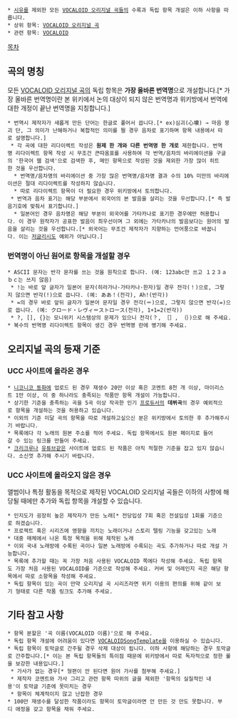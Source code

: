  * [[시유(VOCALOID)|시유]]를 제외한 모든 [[VOCALOID 오리지널 곡]]들의 수록과 독립 항목 개설은 이하 사항을 따릅니다.
 * 상위 항목: [[VOCALOID 오리지널 곡]]
 * 관련 항목: [[VOCALOID]]

[[목차]]

== 곡의 명칭 ==
모든 [[VOCALOID 오리지널 곡]]의 독립 항목은 '''가장 올바른 번역명'''으로 개설합니다.[* 가장 올바른 번역명이란 본 위키에서 논의 대상이 되지 않은 번역명과 위키방에서 번역에 대한 개정이 끝난 번역명을 지칭합니다.]

 * 번역시 제작자가 새롭게 만든 단어는 한글로 풀어서 씁니다.[* ex)심괴(心壊) → 마음 붕괴 단, 그 의미가 난해하거나 복합적인 의미를 띌 경우 음차로 표기하며 항목 내용에서 따로 설명합니다.]
  * 각 곡에 대한 리다이렉트 작성은 '''원제 한 개와 다른 번역명 한 개로''' 제한합니다. 번역명 리다이렉트 항목 작성 시 무조건 큰따옴표를 사용하여 각 번역/음차의 바리에이션을 구글의 '한국어 웹 검색'으로 검색한 후, 메인 항목으로 작성된 것을 제외한 가장 많이 히트한 것을 우선합니다.
   * 번역명/음차명의 바리에이션 중 가장 많은 번역명/음차명 결과 수의 10% 미만의 바리에이션은 절대 리다이렉트를 작성하지 않습니다.
   * 따로 리다이렉트 항목이 더 필요한 경우 위키방에서 토의합니다.
  * 번역과 음차 표기는 해당 부분에서 외국어의 본 발음을 살리는 것을 우선합니다.[* 즉 발음기호에 맞춰서 표기합니다.]
   * 일본어인 경우 음차명은 해당 부분이 외국어를 가타카나로 표기한 경우에만 허용합니다. 이 경우 원작자가 공표한 발음이 최우선이며 그 외에는 가타카나의 발음보다는 원어의 발음을 살리는 것을 우선합니다.[* 외국어는 무조건 제작자가 지향하는 언어풍으로 바꿉니다. 이는 [[저글리시]]도 예외가 아닙니다.]

=== 번역명이 아닌 원어로 항목을 개설할 경우 ===
 * ASCII 문자는 반각 문자를 쓰는 것을 원칙으로 합니다. (예: 123abc만 쓰고 １２３ａｂｃ는 쓰지 않음)
  * !는 바로 앞 글자가 일본어 문자(히라가나·가타카나·한자)일 경우 전각(！)으로, 그렇지 않으면 반각(!)으로 씁니다. (예: ああ！(전각), Ah!(반각))
  * =의 경우 바로 앞뒤 글자가 일본어 문자일 경우 전각(＝)으로, 그렇지 않으면 반각(=)으로 씁니다. (예: クロード・レヴィ＝ストロース(전각), 1+1=2(반각))
  * ?, [], {}는 모니위키 시스템상의 문제가 있으니 전각(？, ［］, ｛｝)으로 해 주세요.
 * 복수의 번역명 리다이렉트 항목이 생긴 경우 번역명 란에 병기해 주세요.

== 오리지널 곡의 등재 기준 ==
=== UCC 사이트에 올라온 경우 ===
 * [[니코니코 동화]]에 업로드 된 경우 재생수 20만 이상 혹은 코멘트 8천 개 이상, 마이리스트 1만 이상, 이 중 하나라도 충족되는 작품만 항목 개설이 가능합니다.
 * 상기한 기준을 충족하는 곡을 5곡 이상 작곡한 인기 [[프로듀서]]의 '''데뷔곡'''의 경우 예외적으로 항목을 개설하는 것을 허용하고 있습니다.
 * 이외의 기준 미달 곡의 항목을 따로 개설하고싶으신 분은 위키방에서 토의한 후 추가해주시기 바랍니다.
 * 목록에다 각 노래의 원본 주소를 적어 주세요. 독립 항목에서도 원본 페이지로 들어갈 수 있는 링크를 만들어 주세요.
 * [[크리크루]]나 [[유튜브]]같은 사이트에 업로드 된 작품은 아직 적절한 기준을 잡고 있지 않습니다. 소신껏 추가해 주시기 바랍니다.

=== UCC 사이트에 올라오지 않은 경우 === 
앨범이나 특정 활동을 목적으로 제작된 VOCALOID 오리지널 곡들은 이하의 사항에 해당될 때에만 추가와 독립 항목을 개설할 수 있습니다.
 * 인지도가 굉장히 높은 제작자가 만든 노래[* 전당입성 7회 혹은 전설입성 1회를 기준으로 하겠습니다.
 * 프로젝트 혹은 시리즈에 영향을 끼치는 노래이거나 스토리 텔링 기능을 갖고있는 노래
 * 대중 매체에서 나온 특정 목적을 위해 제작된 노래
 * 이외 국내 노래방에 수록된 곡이나 일본 노래방에 수록되는 곡도 추가하거나 따로 개설 가능합니다.
 * 목록에 추가할 때는 꼭 가장 처음 사용된 VOCALOID 쪽에다 작성해 주세요. 독립 항목도 가장 처음 사용된 VOCALOID를 기준으로 작성해 주세요. 커버 및 어레인지 곡은 해당 항목에서 따로 소항목을 작성해 주세요.
 * 독립 항목이 있는 곡이 만약 오리지널 곡 시리즈라면 위키 이용의 편의를 위해 같이 보기 형태로 다른 작품 링크도 추가해 주세요.

== 기타 참고 사항 ==
 * 항목 분할은 '곡 이름(VOCALOID 이름)'으로 해 주세요.
 * 독립 항목 개설에 어려움이 있다면 [[VOCALOIDSongTemplate]]을 이용하실 수 있습니다.
 * 독립 항목이 토막글로 간주될 경우 삭제 대상이 됩니다. 이하 사항에 해당하는 경우 토막글로 간주합니다.[* 이는 본 독립 항목들의 특이점 때문에 위키방에서 따로 독자적으로 정한 룰을 보강한 내용입니다.]
  * 가사가 없는 경우[* 형편이 안 된다면 원어 가사를 첨부해 주세요.]
  * 제작자 코멘트와 가사 그리고 관련 항목 따위의 글을 제외한 '항목의 실질적인 내용'이 토막글 기준에 못미치는 경우
  * 항목이 체계적이지 않고 난잡한 경우
 * 100만 재생수를 달성한 작품이라도 항목이 토막글이라면 안 만든 것 만도 못합니다. 부디 애정을 갖고 항목을 채워 주세요.
